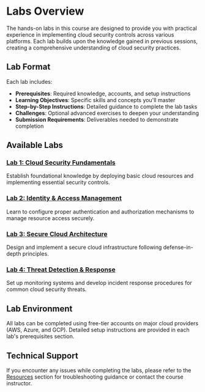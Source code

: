 # Labs Overview

The hands-on labs in this course are designed to provide you with practical experience in implementing cloud security controls across various platforms. Each lab builds upon the knowledge gained in previous sessions, creating a comprehensive understanding of cloud security practices.

## Lab Format

Each lab includes:

- **Prerequisites**: Required knowledge, accounts, and setup instructions
- **Learning Objectives**: Specific skills and concepts you'll master
- **Step-by-Step Instructions**: Detailed guidance to complete the lab tasks
- **Challenges**: Optional advanced exercises to deepen your understanding
- **Submission Requirements**: Deliverables needed to demonstrate completion

## Available Labs

### [Lab 1: Cloud Security Fundamentals](/labs/lab1)

Establish foundational knowledge by deploying basic cloud resources and implementing essential security controls.

### [Lab 2: Identity & Access Management](/labs/lab2)

Learn to configure proper authentication and authorization mechanisms to manage resource access securely.

### [Lab 3: Secure Cloud Architecture](/labs/lab3)

Design and implement a secure cloud infrastructure following defense-in-depth principles.

### [Lab 4: Threat Detection & Response](/labs/lab4)

Set up monitoring systems and develop incident response procedures for common cloud security threats.

## Lab Environment

All labs can be completed using free-tier accounts on major cloud providers (AWS, Azure, and GCP). Detailed setup instructions are provided in each lab's prerequisites section.

## Technical Support

If you encounter any issues while completing the labs, please refer to the [Resources](/resources/overview) section for troubleshooting guidance or contact the course instructor.
